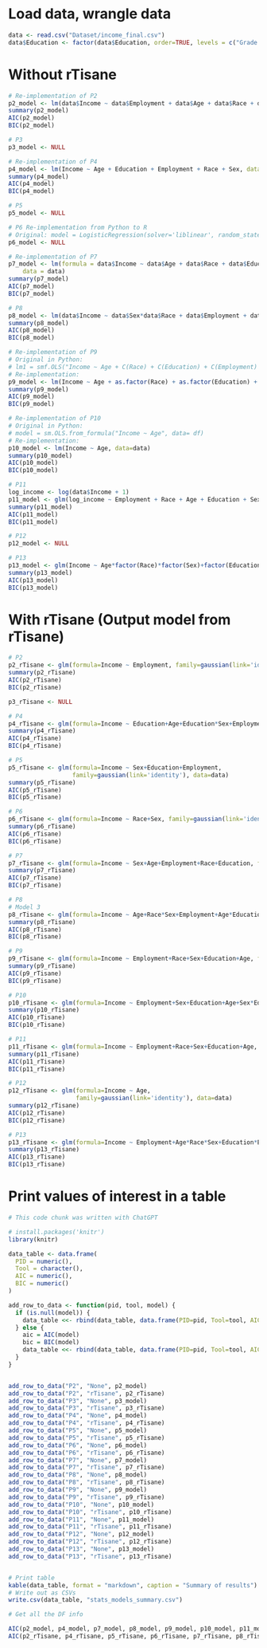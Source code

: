 # Load data, wrangle data
```r
data <- read.csv("Dataset/income_final.csv")
data$Education <- factor(data$Education, order=TRUE, levels = c("Grade 12", "1 year of college", "2 years of college", "4 years of college", "5+ years of college"))
```
# Without rTisane
```r
# Re-implementation of P2
p2_model <- lm(data$Income ~ data$Employment + data$Age + data$Race + data$Education + data$Sex + data$Age*data$Employment + data$Race*data$Employment + data$Education*data$Employment + data$Sex*data$Employment)
summary(p2_model)
AIC(p2_model)
BIC(p2_model)
```

```r
# P3
p3_model <- NULL
```

```r
# Re-implementation of P4
p4_model <- lm(Income ~ Age + Education + Employment + Race + Sex, data=data)
summary(p4_model)
AIC(p4_model)
BIC(p4_model)
```

```r
# P5
p5_model <- NULL
```

```r
# P6 Re-implementation from Python to R
# Original: model = LogisticRegression(solver='liblinear', random_state=0).fit(X,Y), did not finish
p6_model <- NULL
```

```r
# Re-implementation of P7
p7_model <- lm(formula = data$Income ~ data$Age + data$Race + data$Education + data$Employment + data$Sex, 
    data = data)
summary(p7_model)
AIC(p7_model)
BIC(p7_model)
```

```r
# P8
p8_model <- lm(data$Income ~ data$Sex*data$Race + data$Employment + data$Education + data$Race*data$Sex + data$Age, data = data)
summary(p8_model)
AIC(p8_model)
BIC(p8_model)
```

```r
# Re-implementation of P9 
# Original in Python:
# lm1 = smf.OLS("Income ~ Age + C(Race) + C(Education) + C(Employment) + C(Sex)", data=df)
# Re-implementation:
p9_model <- lm(Income ~ Age + as.factor(Race) + as.factor(Education) + as.factor(Employment) + as.factor(Sex), data=data) 
summary(p9_model)
AIC(p9_model)
BIC(p9_model)
```

```r
# Re-implementation of P10
# Original in Python: 
# model = sm.OLS.from_formula("Income ~ Age", data= df)
# Re-implementation: 
p10_model <- lm(Income ~ Age, data=data)
summary(p10_model)
AIC(p10_model)
BIC(p10_model)
```

```r
# P11
log_income <- log(data$Income + 1)
p11_model <- glm(log_income ~ Employment + Race + Age + Education + Sex, family = "gaussian", data=data)
summary(p11_model)
AIC(p11_model)
BIC(p11_model)
```

```r
# P12
p12_model <- NULL
```

```r
# P13
p13_model <- glm(Income ~ Age*factor(Race)*factor(Sex)+factor(Education)*factor(Employment), family="gaussian", data)
summary(p13_model)
AIC(p13_model)
BIC(p13_model)
```


# With rTisane (Output model from rTisane)
```r
# P2 
p2_rTisane <- glm(formula=Income ~ Employment, family=gaussian(link='identity'), data=data)
summary(p2_rTisane)
AIC(p2_rTisane)
BIC(p2_rTisane)
```

```r
p3_rTisane <- NULL
```

```r
# P4
p4_rTisane <- glm(formula=Income ~ Education+Age+Education*Sex+Employment+Race+Sex, family=gaussian(link='identity'), data=data)
summary(p4_rTisane)
AIC(p4_rTisane)
BIC(p4_rTisane)
```

```r
# P5
p5_rTisane <- glm(formula=Income ~ Sex+Education+Employment, 
                  family=gaussian(link='identity'), data=data)
summary(p5_rTisane)
AIC(p5_rTisane)
BIC(p5_rTisane)
```

```r
# P6
p6_rTisane <- glm(formula=Income ~ Race+Sex, family=gaussian(link='identity'), data=data)
summary(p6_rTisane)
AIC(p6_rTisane)
BIC(p6_rTisane)
```

```r
# P7
p7_rTisane <- glm(formula=Income ~ Sex+Age+Employment+Race+Education, family=gaussian(link='identity'), data=data)
summary(p7_rTisane)
AIC(p7_rTisane)
BIC(p7_rTisane)
```

```r
# P8
# Model 3
p8_rTisane <- glm(formula=Income ~ Age+Race*Sex+Employment+Age*Education, family=gaussian(link='identity'), data=data)
summary(p8_rTisane)
AIC(p8_rTisane)
BIC(p8_rTisane)
```

```r
# P9
p9_rTisane <- glm(formula=Income ~ Employment+Race+Sex+Education+Age, family=gaussian(link='identity'), data=data)
summary(p9_rTisane)
AIC(p9_rTisane)
BIC(p9_rTisane)
```

```r
# P10
p10_rTisane <- glm(formula=Income ~ Employment+Sex+Education+Age+Sex*Education, family=gaussian(link='identity'), data=data)
summary(p10_rTisane)
AIC(p10_rTisane)
BIC(p10_rTisane)
```

```r
# P11
p11_rTisane <- glm(formula=Income ~ Employment+Race+Sex+Education+Age, family=gaussian(link='identity'), data=data)
summary(p11_rTisane)
AIC(p11_rTisane)
BIC(p11_rTisane)
```

```r
# P12
p12_rTisane <- glm(formula=Income ~ Age, 
                   family=gaussian(link='identity'), data=data)
summary(p12_rTisane)
AIC(p12_rTisane)
BIC(p12_rTisane)
```

```r
# P13
p13_rTisane <- glm(formula=Income ~ Employment+Age*Race*Sex+Education*Employment+Education, family=gaussian(link='identity'), data=data)
summary(p13_rTisane)
AIC(p13_rTisane)
BIC(p13_rTisane)
```

# Print values of interest in a table
```r
# This code chunk was written with ChatGPT

# install.packages('knitr')
library(knitr)

data_table <- data.frame(
  PID = numeric(), 
  Tool = character(), 
  AIC = numeric(), 
  BIC = numeric()
)

add_row_to_data <- function(pid, tool, model) {
  if (is.null(model)) {
    data_table <<- rbind(data_table, data.frame(PID=pid, Tool=tool, AIC=-1, BIC=-1))
  } else {
    aic = AIC(model)
    bic = BIC(model)
    data_table <<- rbind(data_table, data.frame(PID=pid, Tool=tool, AIC=aic, BIC=bic)) 
  }
}


add_row_to_data("P2", "None", p2_model)
add_row_to_data("P2", "rTisane", p2_rTisane)
add_row_to_data("P3", "None", p3_model)
add_row_to_data("P3", "rTisane", p3_rTisane)
add_row_to_data("P4", "None", p4_model)
add_row_to_data("P4", "rTisane", p4_rTisane)
add_row_to_data("P5", "None", p5_model)
add_row_to_data("P5", "rTisane", p5_rTisane)
add_row_to_data("P6", "None", p6_model)
add_row_to_data("P6", "rTisane", p6_rTisane)
add_row_to_data("P7", "None", p7_model)
add_row_to_data("P7", "rTisane", p7_rTisane)
add_row_to_data("P8", "None", p8_model)
add_row_to_data("P8", "rTisane", p8_rTisane)
add_row_to_data("P9", "None", p9_model)
add_row_to_data("P9", "rTisane", p9_rTisane)
add_row_to_data("P10", "None", p10_model)
add_row_to_data("P10", "rTisane", p10_rTisane)
add_row_to_data("P11", "None", p11_model)
add_row_to_data("P11", "rTisane", p11_rTisane)
add_row_to_data("P12", "None", p12_model)
add_row_to_data("P12", "rTisane", p12_rTisane)
add_row_to_data("P13", "None", p13_model)
add_row_to_data("P13", "rTisane", p13_rTisane)


# Print table
kable(data_table, format = "markdown", caption = "Summary of results")
# Write out as CSVs
write.csv(data_table, "stats_models_summary.csv")
```

```r
# Get all the DF info 

AIC(p2_model, p4_model, p7_model, p8_model, p9_model, p10_model, p11_model, p13_model)
AIC(p2_rTisane, p4_rTisane, p5_rTisane, p6_rTisane, p7_rTisane, p8_rTisane, p9_rTisane, p10_rTisane, p11_rTisane, p12_rTisane, p13_rTisane)
```
